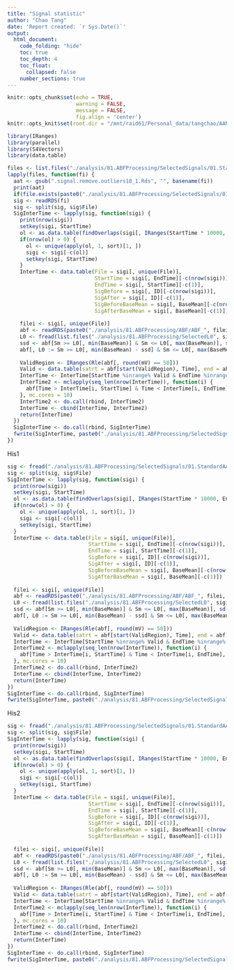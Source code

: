 ```yaml
---
title: "Signal statistic"
author: "Chao Tang"
date: 'Report created: `r Sys.Date()`'
output: 
  html_document: 
    code_folding: "hide"
    toc: true
    toc_depth: 4
    toc_float: 
      collapsed: false
    number_sections: true
---
```


```r
knitr::opts_chunk$set(echo = TRUE, 
                      warning = FALSE, 
                      message = FALSE, 
                      fig.align = 'center')
knitr::opts_knit$set(root.dir = "/mnt/raid61/Personal_data/tangchao/AANanopore")
```

```r
library(IRanges)
library(parallel)
library(S4Vectors)
library(data.table)
```

```r
files <- list.files("./analysis/81.ABFProcessing/SelectedSignals/01.StandardAA/02.SelectedSignals", "signal.remove.outliers18_1.Rds", full.names = T)
lapply(files, function(fi) {
  aat <- gsub(".signal.remove.outliers18_1.Rds", "", basename(fi))
  print(aat)
  if(file.exists(paste0("./analysis/81.ABFProcessing/SelectedSignals/01.StandardAA/04.IntervalTime/", aat, "_IntervalTime.txt"))) return(NULL)
  sig <- readRDS(fi)
  sig <- split(sig, sig$File)
  SigInterTime <- lapply(sig, function(sigi) {
    print(nrow(sigi))
    setkey(sigi, StartTime)
    ol <- as.data.table(findOverlaps(sigi[, IRanges(StartTime * 10000, EndTime * 10000)], sigi[, IRanges(StartTime * 10000, EndTime * 10000)], type = "within"))[queryHits != subjectHits]
    if(nrow(ol) > 0) {
      ol <- unique(apply(ol, 1, sort)[1, ])
      sigi <- sigi[-c(ol)]
      setkey(sigi, StartTime)
    }
    InterTime <- data.table(File = sigi[, unique(File)], 
                            StartTime = sigi[, EndTime][-c(nrow(sigi))], 
                            EndTime = sigi[, StartTime][-c(1)], 
                            SigBefore = sigi[, ID][-c(nrow(sigi))], 
                            SigAfter = sigi[, ID][-c(1)], 
                            SigBeforeBaseMean = sigi[, BaseMean][-c(nrow(sigi))], 
                            SigAfterBaseMean = sigi[, BaseMean][-c(1)])
    
    filei <- sigi[, unique(File)]
    abf <- readRDS(paste0("./analysis/81.ABFProcessing/ABF/ABF_", filei, ".Rds"))
    L0 <- fread(list.files("./analysis/81.ABFProcessing/SelectedL0", sigi[, unique(file_id)], full.names = T))
    ssd <- abf[Sm >= L0[, min(BaseMean)] & Sm <= L0[, max(BaseMean)], sd(pA)]
    abf[, L0 := Sm >= L0[, min(BaseMean) - ssd] & Sm <= L0[, max(BaseMean) + ssd]]
    
    ValidRegion <- IRanges(Rle(abf[, round(mV) == 50]))
    Valid <- data.table(satrt = abf[start(ValidRegion), Time], end = abf[end(ValidRegion), Time])
    InterTime <- InterTime[StartTime %inrange% Valid & EndTime %inrange% Valid]
    InterTime2 <- mclapply(seq_len(nrow(InterTime)), function(i) {
      abf[Time > InterTime[i, StartTime] & Time < InterTime[i, EndTime], .(Time1 = diff(range(Time)), Time2 = mean(L0) * diff(range(Time)))]
    }, mc.cores = 10)
    InterTime2 <- do.call(rbind, InterTime2)
    InterTime <- cbind(InterTime, InterTime2)
    return(InterTime)
  })
  SigInterTime <- do.call(rbind, SigInterTime)
  fwrite(SigInterTime, paste0("./analysis/81.ABFProcessing/SelectedSignals/01.StandardAA/04.IntervalTime/", aat, "_IntervalTime.txt"), sep = "\t", quote = F, row.names = F)
})
```

His1

```r
sig <- fread("./analysis/81.ABFProcessing/SelectedSignals/01.StandardAA/03.GroupedSignals/His1.signal.txt")
sig <- split(sig, sig$File)
SigInterTime <- lapply(sig, function(sigi) {
  print(nrow(sigi))
  setkey(sigi, StartTime)
  ol <- as.data.table(findOverlaps(sigi[, IRanges(StartTime * 10000, EndTime * 10000)], sigi[, IRanges(StartTime * 10000, EndTime * 10000)], type = "within"))[queryHits != subjectHits]
  if(nrow(ol) > 0) {
    ol <- unique(apply(ol, 1, sort)[1, ])
    sigi <- sigi[-c(ol)]
    setkey(sigi, StartTime)
  }
  InterTime <- data.table(File = sigi[, unique(File)], 
                          StartTime = sigi[, EndTime][-c(nrow(sigi))], 
                          EndTime = sigi[, StartTime][-c(1)], 
                          SigBefore = sigi[, ID][-c(nrow(sigi))], 
                          SigAfter = sigi[, ID][-c(1)], 
                          SigBeforeBaseMean = sigi[, BaseMean][-c(nrow(sigi))], 
                          SigAfterBaseMean = sigi[, BaseMean][-c(1)])
  
  filei <- sigi[, unique(File)]
  abf <- readRDS(paste0("./analysis/81.ABFProcessing/ABF/ABF_", filei, ".Rds"))
  L0 <- fread(list.files("./analysis/81.ABFProcessing/SelectedL0", sigi[, unique(as.character(file_id))], full.names = T))
  ssd <- abf[Sm >= L0[, min(BaseMean)] & Sm <= L0[, max(BaseMean)], sd(pA)]
  abf[, L0 := Sm >= L0[, min(BaseMean) - ssd] & Sm <= L0[, max(BaseMean) + ssd]]
  
  ValidRegion <- IRanges(Rle(abf[, round(mV) == 50]))
  Valid <- data.table(satrt = abf[start(ValidRegion), Time], end = abf[end(ValidRegion), Time])
  InterTime <- InterTime[StartTime %inrange% Valid & EndTime %inrange% Valid]
  InterTime2 <- mclapply(seq_len(nrow(InterTime)), function(i) {
    abf[Time > InterTime[i, StartTime] & Time < InterTime[i, EndTime], .(Time1 = diff(range(Time)), Time2 = mean(L0) * diff(range(Time)))]
  }, mc.cores = 10)
  InterTime2 <- do.call(rbind, InterTime2)
  InterTime <- cbind(InterTime, InterTime2)
  return(InterTime)
})
SigInterTime <- do.call(rbind, SigInterTime)
fwrite(SigInterTime, paste0("./analysis/81.ABFProcessing/SelectedSignals/01.StandardAA/04.IntervalTime/His1_IntervalTime.txt"), sep = "\t", quote = F, row.names = F)
```

His2

```r
sig <- fread("./analysis/81.ABFProcessing/SelectedSignals/01.StandardAA/03.GroupedSignals/His2.signal.txt")
sig <- split(sig, sig$File)
SigInterTime <- lapply(sig, function(sigi) {
  print(nrow(sigi))
  setkey(sigi, StartTime)
  ol <- as.data.table(findOverlaps(sigi[, IRanges(StartTime * 10000, EndTime * 10000)], sigi[, IRanges(StartTime * 10000, EndTime * 10000)], type = "within"))[queryHits != subjectHits]
  if(nrow(ol) > 0) {
    ol <- unique(apply(ol, 1, sort)[1, ])
    sigi <- sigi[-c(ol)]
    setkey(sigi, StartTime)
  }
  InterTime <- data.table(File = sigi[, unique(File)], 
                          StartTime = sigi[, EndTime][-c(nrow(sigi))], 
                          EndTime = sigi[, StartTime][-c(1)], 
                          SigBefore = sigi[, ID][-c(nrow(sigi))], 
                          SigAfter = sigi[, ID][-c(1)], 
                          SigBeforeBaseMean = sigi[, BaseMean][-c(nrow(sigi))], 
                          SigAfterBaseMean = sigi[, BaseMean][-c(1)])
  
  filei <- sigi[, unique(File)]
  abf <- readRDS(paste0("./analysis/81.ABFProcessing/ABF/ABF_", filei, ".Rds"))
  L0 <- fread(list.files("./analysis/81.ABFProcessing/SelectedL0", sigi[, unique(as.character(file_id))], full.names = T))
  ssd <- abf[Sm >= L0[, min(BaseMean)] & Sm <= L0[, max(BaseMean)], sd(pA)]
  abf[, L0 := Sm >= L0[, min(BaseMean) - ssd] & Sm <= L0[, max(BaseMean) + ssd]]
  
  ValidRegion <- IRanges(Rle(abf[, round(mV) == 50]))
  Valid <- data.table(satrt = abf[start(ValidRegion), Time], end = abf[end(ValidRegion), Time])
  InterTime <- InterTime[StartTime %inrange% Valid & EndTime %inrange% Valid]
  InterTime2 <- mclapply(seq_len(nrow(InterTime)), function(i) {
    abf[Time > InterTime[i, StartTime] & Time < InterTime[i, EndTime], .(Time1 = diff(range(Time)), Time2 = mean(L0) * diff(range(Time)))]
  }, mc.cores = 10)
  InterTime2 <- do.call(rbind, InterTime2)
  InterTime <- cbind(InterTime, InterTime2)
  return(InterTime)
})
SigInterTime <- do.call(rbind, SigInterTime)
fwrite(SigInterTime, paste0("./analysis/81.ABFProcessing/SelectedSignals/01.StandardAA/04.IntervalTime/His2_IntervalTime.txt"), sep = "\t", quote = F, row.names = F)
```

